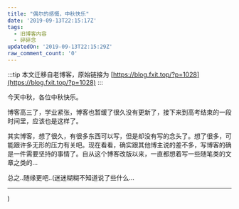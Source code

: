 ```yaml
---
title: "偶尔的感慨，中秋快乐"
date: '2019-09-13T22:15:17Z'
tags:
  - 旧博客内容
  - 碎碎念
updatedOn: '2019-09-13T22:15:29Z'
raw_comment_count: '0'
---
```


:::tip
本文迁移自老博客，原始链接为 [https://blog.fxit.top/?p=1028](https://blog.fxit.top/?p=1028)
:::

今天中秋，各位中秋快乐。

博客高三了，学业紧张，博客也暂缓了很久没有更新了，接下来到高考结束的一段时间里，应该也是这样了。

其实博客，想了很久，有很多东西可以写，但是却没有写的念头了。想了很多，可能跟许多无形的压力有关吧。现在看看，确实跟其他博主说的差不多，写博客的确是一件需要坚持的事情了。自从这个博客改版以来，一直都想着写一些随笔类的文章之类的...

总之..随缘更吧..(迷迷糊糊不知道说了些什么...

<hr />

)
